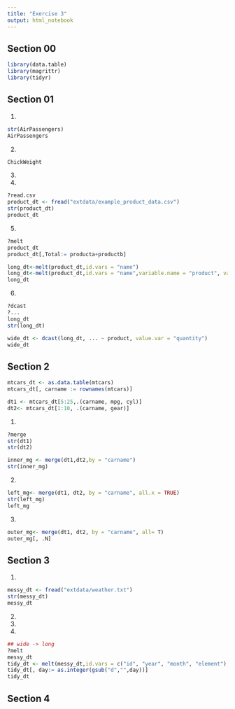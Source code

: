 ```yaml
---
title: "Exercise 3"
output: html_notebook
---
```


## Section 00

```r
library(data.table)
library(magrittr)
library(tidyr)

```

## Section 01

1.

```r
str(AirPassengers)
AirPassengers
```
2.
```r

ChickWeight
```

3.

4.
```r
?read.csv
product_dt <- fread("extdata/example_product_data.csv")
str(product_dt)
product_dt
```

5.
```r
?melt
product_dt
product_dt[,Total:= producta+productb]

long_dt<-melt(product_dt,id.vars = "name")
long_dt<-melt(product_dt,id.vars = "name",variable.name = "product", value.name = "quantity")
long_dt
```

6.
```r
?dcast
?...
long_dt
str(long_dt)

wide_dt <- dcast(long_dt, ... ~ product, value.var = "quantity")
wide_dt
```

## Section 2

```r
mtcars_dt <- as.data.table(mtcars)
mtcars_dt[, carname := rownames(mtcars)]

dt1 <- mtcars_dt[5:25,.(carname, mpg, cyl)]
dt2<- mtcars_dt[1:10, .(carname, gear)]
```

1.
```r
?merge
str(dt1)
str(dt2)

inner_mg <- merge(dt1,dt2,by = "carname")
str(inner_mg)
```

2.
```r
left_mg<- merge(dt1, dt2, by = "carname", all.x = TRUE)
str(left_mg)
left_mg
```

3.
```r

outer_mg<- merge(dt1, dt2, by = "carname", all= T)
outer_mg[, .N]
```


## Section 3

1.
```r
messy_dt <- fread("extdata/weather.txt")
str(messy_dt)
messy_dt
```

2.

3.

4.
```r
## wide -> long
?melt
messy_dt
tidy_dt <- melt(messy_dt,id.vars = c("id", "year", "month", "element"), variable.name = "day", value.name = "temp")
tidy_dt[, day:= as.integer(gsub("d","",day))]
tidy_dt
```


## Section 4





































